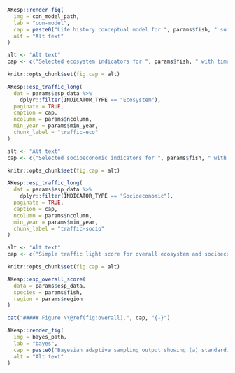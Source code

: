 ```r
AKesp::render_fig(
  img = con_model_path,
  lab = "con-model",
  cap = paste0("Life history conceptual model for ", params$fish, " summarizing ecological information and key ecosystem processes affecting survival by life history stage. Red text means increases in process negatively affect survival, while blue text means increases in process positively affect survival."),
  alt = "Alt text"
)
```

```r
alt <- "Alt text"
cap <- c("Selected ecosystem indicators for ", params$fish, " with time series ranging from ", min(params$esp_data$YEAR), " – present. Upper and lower solid green horizontal lines are plus and minus one standard deviation of the time series mean. Dotted green horizontal line is the mean of the time series.")

knitr::opts_chunk$set(fig.cap = alt)
```


```r
AKesp::esp_traffic_long(
  dat = params$esp_data %>%
    dplyr::filter(INDICATOR_TYPE == "Ecosystem"),
  paginate = TRUE,
  caption = cap,
  ncolumn = params$ncolumn,
  min_year = params$min_year,
  chunk_label = "traffic-eco"
)
```


```r
alt <- "Alt text"
cap <- c("Selected socioeconomic indicators for ", params$fish, " with time series ranging from ", min(params$esp_data$YEAR), " – present. Upper and lower solid green horizontal lines are plus and minus one standard deviation of the time series mean. Dotted green horizontal line is the mean of the time series.")

knitr::opts_chunk$set(fig.cap = alt)
```


```r
AKesp::esp_traffic_long(
  dat = params$esp_data %>%
    dplyr::filter(INDICATOR_TYPE == "Socioeconomic"),
  paginate = TRUE,
  caption = cap,
  ncolumn = params$ncolumn,
  min_year = params$min_year,
  chunk_label = "traffic-socio"
)
```


```r
alt <- "Alt text"
cap <- c("Simple traffic light score for overall ecosystem and socioeconomic categories from 2000 to present.")

knitr::opts_chunk$set(fig.cap = alt)
```


```r
AKesp::esp_overall_score(
  data = params$esp_data,
  species = params$fish,
  region = params$region
)

cat("##### Figure \\@ref(fig:overall).", cap, "{-}")
```


```r
AKesp::render_fig(
  img = bayes_path,
  lab = "bayes",
  cap = paste0("Bayesian adaptive sampling output showing (a) standardized covariates prior to subsetting and (b) the mean relationship and uncertainty (95% confidence intervals) with log ", params$fish, " recruitment, in each estimated effect (left bottom graph), and marginal inclusion probabilities (right bottom graph) for each predictor variable of the subsetted covariate set"),
  alt = "Alt text"
)
```

